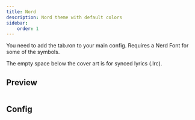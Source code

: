 ```yaml
---
title: Nord
description: Nord theme with default colors
sidebar:
    order: 1
---
```



You need to add the tab.ron to your main config.
Requires a Nerd Font for some of the symbols.

The empty space below the cover art is for synced lyrics (.lrc).

## Preview

<Image src={img1} width={800} alt="" />

## Config

<Code code={theme1} lang="rust" title="theme.ron" />

<Code code={theme2} lang="rust" title="tab.ron" />
